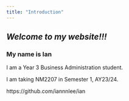 ```yaml
---
title: "Introduction"
---
```


## *Welcome to my website!!!*

### My name is Ian

I am a Year 3 Business Administration student.

I am taking NM2207 in Semester 1, AY23/24.

https://github.com/iannnlee/ian
